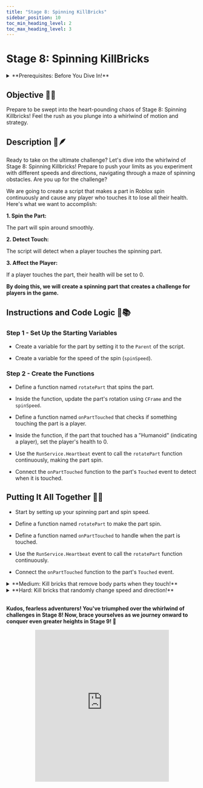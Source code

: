 ```yaml
---
title: "Stage 8: Spinning KillBricks"
sidebar_position: 10
toc_min_heading_level: 2
toc_max_heading_level: 3
---
```



# Stage 8: Spinning KillBricks

<details>
    <summary>**Prerequisites: Before You Dive In!**</summary>

    Prepare yourselves, brave adventurers, as you stand on the brink of Stage 8! But first, ensure you've conquered the twists and turns of the preceding challenges.

    **1. Intro**

    Lay the groundwork for your coding conquest.

    **2. Setup**

    Equip yourself with the necessary tools and knowledge.

    **3. Stage 1: Ascending Walls**

    Scale new heights and overcome obstacles.

    **4. Stage 2: Sphere Stairs**

    Navigate the spherical staircase with finesse.

    **5. Stage 3: Plank Walkway**

    Balance and coordination are key on this precarious path.

    **6. Stage 4: KillBrick Path**

    Dodge deadly obstacles in this challenging terrain.

    **7. Stage 5: Fireball Footpath**

    Brave the fiery path and emerge victorious.

    **8. Stage 6: Military Minefield**

    Navigate through hidden dangers and traps.

    **9. Stage 7: Rolling Rocks**

    Roll with the punches and conquer the rocky terrain.

    **With each victory, you edge closer to the ultimate test: the Spinning KillBrick challenge!🚀🌟**
</details>

<div align="center">
  <ReactPlayer controls url={MyVideoUrl}/>
</div>

## Objective 🧐🗿

Prepare to be swept into the heart-pounding chaos of Stage 8: Spinning Killbricks! Feel the rush as you plunge into a whirlwind of motion and strategy.

## Description 📖🪶

Ready to take on the ultimate challenge? Let's dive into the whirlwind of Stage 8: Spinning Killbricks! Prepare to push your limits as you experiment with different speeds and directions, navigating through a maze of spinning obstacles. Are you up for the challenge?

We are going to create a script that makes a part in Roblox spin continuously and cause any player who touches it to lose all their health. Here's what we want to accomplish: 

**1. Spin the Part:**

The part will spin around smoothly. 

**2. Detect Touch:**

The script will detect when a player touches the spinning part. 

**3. Affect the Player:**

If a player touches the part, their health will be set to 0. 

**By doing this, we will create a spinning part that creates a challenge for players in the game.** 

## Instructions and Code Logic 📝📚

### Step 1 - Set Up the Starting Variables

- Create a variable for the part by setting it to the `Parent` of the script. 

- Create a variable for the speed of the spin (`spinSpeed`). 

### Step 2 - Create the Functions

- Define a function named `rotatePart` that spins the part. 

- Inside the function, update the part's rotation using `CFrame` and the `spinSpeed`. 

- Define a function named `onPartTouched` that checks if something touching the part is a player. 

- Inside the function, if the part that touched has a "Humanoid" (indicating a player), set the player's health to 0. 

- Use the `RunService.Heartbeat` event to call the `rotatePart` function continuously, making the part spin. 

- Connect the `onPartTouched` function to the part's `Touched` event to detect when it is touched. 

## Putting It All Together 🔧🔩

- Start by setting up your spinning part and spin speed. 

- Define a function named `rotatePart` to make the part spin. 

- Define a function named `onPartTouched` to handle when the part is touched. 

- Use the `RunService.Heartbeat` event to call the `rotatePart` function continuously. 

- Connect the `onPartTouched` function to the part's `Touched` event. 

<details>
    <summary>**Medium: Kill bricks that remove body parts when they touch!**</summary>

    <div align='center'>
        <ReactPlayer controls url={MyVideoUrl2}/>
    </div>

    <br  />
    
    **Description 📖🪶** 

    We are going to create a script that makes a part in Roblox spin continuously. The spin direction and speed will change randomly, and the part will reduce the health of any player who touches it and destroy the touched part. Here's what we want to accomplish: 

    *1. Spin the Part:*
    
    The part will spin around smoothly. 

    *2. Change Spin Properties:*
    
    The direction and speed of the spin will change randomly. 

    *3. Detect Touch:*
    
    If a player touches the part, their health will be reduced, and the touched part will be destroyed. 

    *By doing this, we will create a dynamic and interactive spinning part in the game.* 

    <br  />

    **Instructions and Code Logic 📝📚**

    Step 1 - Set Up the Starting Variables

    - Create a variable for the spinning part by setting it to the `Parent` of the script. 

    - Get the `RunService` from the game to connect to the Heartbeat event. 

    - Set the initial direction of the spin (1 for clockwise, -1 for counterclockwise). 

    - Set the initial speed of the spin in degrees per frame. 

    Step 2 - Create a Function

    - Define a function named `rotatePart`. 

    - Inside the function, rotate the part around the Y-axis by the spin speed. 

    - Define a function named `onPartTouched` that takes a part (`hit`) as an argument. 

    - Inside the function, check if the part that touched has a humanoid (indicating a player). 

    - If it does, reduce the player's health by 10 and destroy the touched part. 

    - Define a function named `changeSpinProperties`. 

    - Inside the function, randomly set the direction to 1 (clockwise) or -1 (counterclockwise). 

    - Randomly set the spin speed between 1 and 10 degrees per frame. 

    - Connect the `rotatePart` function to the Heartbeat event so it runs every frame. 

    - Connect the `onPartTouched` function to the `Touched` event for the spinning part.

    Step 3 - Create an Infinite Loop

    - Create a loop that runs forever using `while true do`. 

    - Inside the loop, call the `changeSpinProperties` function to update the spin properties. 

    - Use the `wait` function to pause the loop for a random time between 1 and 4 seconds.  

    - The loop will automatically start running and changing the spin properties. 

    <br  />

    **Putting It All Together 🔧🔩**

    - Start by setting up your spinning part and initial properties. 

    - Define functions to handle rotation, player collisions, and changing spin properties. 

    - Connect the functions to the appropriate events. 

    - Create an infinite loop to change the spin properties periodically. 
</details>

<details>
    <summary>**Hard: Kill bricks that randomly change speed and direction!**</summary>

    **Description 📖🪶** 

    We are going to create a script that makes a part in Roblox spin continuously. The spin direction and speed will change randomly, and the part will reduce the health of any player who touches it. Here's what we want to accomplish: 

    *1. Spin the Part:*
    
    The part will spin around smoothly. 

    *2. Change Spin Properties:*
    
    The direction and speed of the spin will change randomly every few seconds. 

    *3. Detect Touch:*
    
    If a player touches the spinning part, their health will be reduced. 

    *By doing this, we will create a dynamic and interactive spinning part in the game.* 

    <br  />

    **Instructions and Code Logic 📝📚** 

    Step 1 - Set Up the Starting Variables

    - Create a variable for the spinning part by setting it to the `Parent` of the script. 

    - Get the `RunService` from the game to connect to the Heartbeat event. 

    - Set the initial direction of the spin (1 for clockwise, -1 for counterclockwise). 

    - Set the initial speed of the spin in degrees per frame. 

    Step 2- Create a Function

    - Define a function named `rotatePart`. 

    - Inside the function, rotate the part around the Y-axis by the spin speed. 

    - Define a function named `onPartTouched` that takes a part (`hit`) as an argument. 

    - Inside the function, check if the part that touched has a humanoid (indicating a player). 

    - If it does, reduce the player's health by 50. 

    - Define a function named `changeSpinProperties`. 

    - Inside the function, randomly set the direction to 1 (clockwise) or -1 (counterclockwise). 

    - Randomly set the spin speed between 1 and 10 degrees per frame. 

    - Connect the `rotatePart` function to the Heartbeat event so it runs every frame. 

    - Connect the `onPartTouched` function to the `Touched` event for the spinning part. 

    Step 3 - Create an Infinite Loop

    - Create a loop that runs forever using `while true do`. 

    - Inside the loop, call the `changeSpinProperties` function to update the spin properties. 

    - Use the `wait` function to pause the loop for a random time between 1 and 4 seconds. 

    <br  />

    **Putting It All Together 🔧🔩**

    - Start by setting up your spinning part and initial properties. 

    - Define functions to handle rotation, player collisions, and changing spin properties. 

    - Connect the functions to the appropriate events. 

    - Create an infinite loop to change the spin properties periodically. 
</details>

<br  />

**Kudos, fearless adventurers! You've triumphed over the whirlwind of challenges in Stage 8! Now, brace yourselves as we journey onward to conquer even greater heights in Stage 9! 🌟**

<div align='center'>
    <iframe width="70%" height="400" src="https://www.youtube.com/embed/MCB_A8N1DNU" title="LeBron James, scream if you love Roblox" frameborder="0" allow="accelerometer; autoplay; clipboard-write; encrypted-media; gyroscope; picture-in-picture; web-share" referrerpolicy="strict-origin-when-cross-origin" allowfullscreen></iframe>
</div>